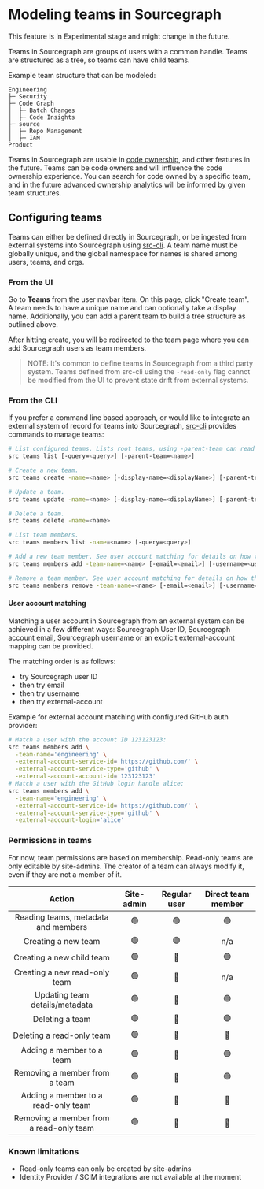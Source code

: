 # Modeling teams in Sourcegraph

<Callout type="note">This feature is in Experimental stage and might change in the future.</Callout>

Teams in Sourcegraph are groups of users with a common handle. Teams are structured as a tree, so teams can have child teams.

Example team structure that can be modeled:

```
Engineering
├─ Security
├─ Code Graph
│  ├─ Batch Changes
│  ├─ Code Insights
├─ source
│  ├─ Repo Management
│  ├─ IAM
Product
```

Teams in Sourcegraph are usable in [code ownership](/own/), and other features in the future. Teams can be code owners and will influence the code ownership experience. You can search for code owned by a specific team, and in the future advanced ownership analytics will be informed by given team structures.

## Configuring teams

Teams can either be defined directly in Sourcegraph, or be ingested from external systems into Sourcegraph using [src-cli](https://github.com/sourcegraph/src-cli). A team name must be globally unique, and the global namespace for names is shared among users, teams, and orgs.

### From the UI

Go to **Teams** from the user navbar item. On this page, click "Create team". A team needs to have a unique name and can optionally take a display name. Additionally, you can add a parent team to build a tree structure as outlined above.

After hitting create, you will be redirected to the team page where you can add Sourcegraph users as team members.

> NOTE: It's common to define teams in Sourcegraph from a third party system. Teams defined from src-cli using the `-read-only` flag cannot be modified from the UI to prevent state drift from external systems.

### From the CLI

If you prefer a command line based approach, or would like to integrate an external system of record for teams into Sourcegraph, [src-cli](https://github.com/sourcegraph/src-cli) provides commands to manage teams:

```bash
# List configured teams. Lists root teams, using -parent-team can read child teams.
src teams list [-query=<query>] [-parent-team=<name>]

# Create a new team.
src teams create -name=<name> [-display-name=<displayName>] [-parent-team=<name>] [-read-only]

# Update a team.
src teams update -name=<name> [-display-name=<displayName>] [-parent-team=<name>]

# Delete a team.
src teams delete -name=<name>

# List team members.
src teams members list -name=<name> [-query=<query>]

# Add a new team member. See user account matching for details on how this works.
src teams members add -team-name=<name> [-email=<email>] [-username=<username>] [-id=<ID>] [-external-account-service-id=<serviceID> -external-account-service-type=<serviceType> [-external-account-account-id=<accountID>] [-external-account-login=<login>]] [-skip-unmatched-members]

# Remove a team member. See user account matching for details on how this works.
src teams members remove -team-name=<name> [-email=<email>] [-username=<username>] [-id=<ID>] [-external-account-service-id=<serviceID> -external-account-service-type=<serviceType> [-external-account-account-id=<accountID>] [-external-account-login=<login>]] [-skip-unmatched-members]
```

#### User account matching

Matching a user account in Sourcegraph from an external system can be achieved in a few different ways: Sourcegraph User ID, Sourcegraph account email, Sourcegraph username or an explicit external-account mapping can be provided.

The matching order is as follows:

- try Sourcegraph user ID
- then try email
- then try username
- then try external-account

Example for external account matching with configured GitHub auth provider:

```bash
# Match a user with the account ID 123123123:
src teams members add \
  -team-name='engineering' \
  -external-account-service-id='https://github.com/' \
  -external-account-service-type='github' \
  -external-account-account-id='123123123'
# Match a user with the GitHub login handle alice:
src teams members add \
  -team-name='engineering' \
  -external-account-service-id='https://github.com/' \
  -external-account-service-type='github' \
  -external-account-login='alice'
```

### Permissions in teams

For now, team permissions are based on membership. Read-only teams are only editable by site-admins. The creator of a team can always modify it, even if they are not a member of it.

**Action**|**Site-admin**|**Regular user**|**Direct team member**
:-----:|:-----:|:-----:|:-----:
Reading teams, metadata and members|🟢|🟢|🟢
Creating a new team|🟢|🟢|n/a
Creating a new child team|🟢|🔴|🟢
Creating a new read-only team|🟢|🔴|n/a
Updating team details/metadata|🟢|🔴|🟢
Deleting a team|🟢|🔴|🟢
Deleting a read-only team|🟢|🔴|🔴
Adding a member to a team|🟢|🔴|🟢
Removing a member from a team|🟢|🔴|🟢
Adding a member to a read-only team|🟢|🔴|🔴
Removing a member from a read-only team|🟢|🔴|🔴

### Known limitations

- Read-only teams can only be created by site-admins
- Identity Provider / SCIM integrations are not available at the moment
